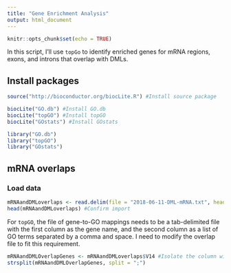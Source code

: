 ```yaml
---
title: "Gene Enrichment Analysis"
output: html_document
---
```


```r
knitr::opts_chunk$set(echo = TRUE)
```

In this script, I'll use `topGo` to identify enriched genes for mRNA regions, exons, and introns that overlap with DMLs.

## Install packages

```r
source("http://bioconductor.org/biocLite.R") #Install source package

biocLite("GO.db") #Install GO.db
biocLite("topGO") #Install topGO
biocLite("GOstats") #Install GOstats

library("GO.db")
library("topGO")
library("GOstats")
```

## mRNA overlaps

### Load data

```r
mRNAandDMLoverlaps <- read.delim(file = "2018-06-11-DML-mRNA.txt", header = FALSE) #Read in data
head(mRNAandDMLoverlaps) #Confirm import
```

For `topGO`, the file of gene-to-GO mappings needs to be a tab-delimited file with the first column as the gene name, and the second column as a list of GO terms separated by a comma and space. I need to modify the overlap file to fit this requirement.

```r
mRNAandDMLOverlapGenes <- mRNAandDMLoverlaps$V14 #Isolate the column with gene information
strsplit(mRNAandDMLOverlapGenes, split = ";")
```

